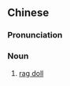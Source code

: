 ==Chinese==
{{zh-forms|type=13}}

===Pronunciation===
{{zh-pron
|m=bùyángwáwa
|cat=n
}}

===Noun===
{{zh-noun}}

# [[rag doll]]

{{zh-cat|Toys}}